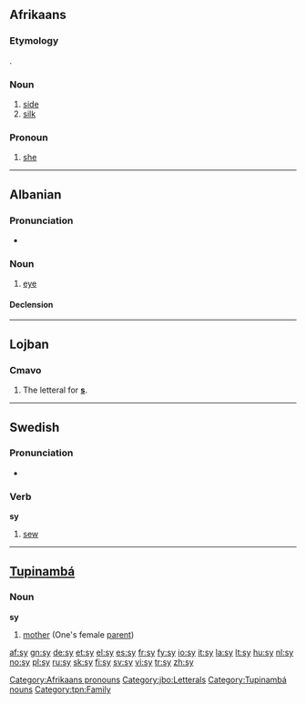 {{also|Sy|SY|.sy|s'y}}
==Afrikaans==

===Etymology===
{{etyl|nl|af}} {{term|zij}}.

===Noun===
{{infl|af|noun}}

# [[side]]
# [[silk]]

===Pronoun===
{{infl|af|pronoun}}

# [[she]]

[[Category:Afrikaans pronouns]]

----

==Albanian==

===Pronunciation===
* {{IPA|[sy]|lang=sq}}

===Noun===
{{sq-noun|m|sy|syri|sytë}}

# {{anatomy|lang=sq}} [[eye]]

====Declension====
{{sq-decl-noun|sy|sy|syri|sytë|sy|sy|syrin|sytë|syri|syve|syrit|syve}}

----

==Lojban==

===Cmavo===
{{jbo-cmavo}}<!--{{infl|jbo|particle}}-->

# The letteral for '''[[s]]'''.

[[Category:jbo:Letterals]]

----

==Swedish==

===Pronunciation===
* {{audio|Sv-sy.ogg|audio}}

===Verb===
{{sv-verb-irreg|sy|syr|sydde|sytt|sy|syende|sydd}}
'''sy'''

# [[sew]]

----

==[[Tupinambá]]==

===Noun===
'''sy'''

# [[mother]] (One's female [[parent]])

[[Category:Tupinambá nouns]]
[[Category:tpn:Family]]

[[af:sy]]
[[gn:sy]]
[[de:sy]]
[[et:sy]]
[[el:sy]]
[[es:sy]]
[[fr:sy]]
[[fy:sy]]
[[io:sy]]
[[it:sy]]
[[la:sy]]
[[lt:sy]]
[[hu:sy]]
[[nl:sy]]
[[no:sy]]
[[pl:sy]]
[[ru:sy]]
[[sk:sy]]
[[fi:sy]]
[[sv:sy]]
[[vi:sy]]
[[tr:sy]]
[[zh:sy]]